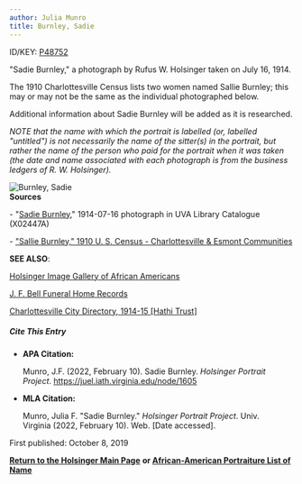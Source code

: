 ```yaml
---
author: Julia Munro
title: Burnley, Sadie
---
```

ID/KEY: [P48752](http://juel.iath.virginia.edu/public_person?person=48752 "P48752")

"Sadie Burnley," a photograph by Rufus W. Holsinger taken on July 16, 1914.

The 1910 Charlottesville Census lists two women named Sallie Burnley; this may or may not be the same as the individual photographed below.   
  
Additional information about Sadie Burnley will be added as it is researched.

_NOTE that the name with which the portrait is labelled (or, labelled "untitled") is not necessarily the name of the sitter(s) in the portrait, but rather the name of the person who paid for the portrait when it was taken (the date and name associated with each photograph is from the business ledgers of R. W. Holsinger)._

![Burnley, Sadie](https://iiif.lib.virginia.edu/iiif/uva-lib:1042291/full/778,561/0/default.jpg "Burnley, Sadie")   
**Sources**

\- "[Sadie Burnley](https://search.lib.virginia.edu/sources/images/items/uva-lib:1042291 "Burnley, Sadie")," 1914-07-16 photograph in UVA Library Catalogue (X02447A)  
  
\- ["Sallie Burnley," 1910 U. S. Census - Charlottesville & Esmont Communities](http://www2.vcdh.virginia.edu/afam/raceandplace/census/search_both.html "1870 & 1910 U. S. Census: Charlottesville and Esmont Communities")  

**SEE ALSO**:

[Holsinger Image Gallery of African Americans](http://rwholsingerphotos.org/images.php "Holsinger Image Gallery of African Americans")

[J. F. Bell Funeral Home Records](http://www2.vcdh.virginia.edu/afam/raceandplace/perl_scripts/funeral_search.html "J. F. Bell Funeral Home Database")

[Charlottesville City Directory, 1914-15 \[Hathi Trust\]](https://catalog.hathitrust.org/Record/101954103 "Charlottesville City Directory, 1914-15") 

##### **Cite This Entry**

*   **APA Citation:**
    
    Munro, J.F. (2022, February 10). Sadie Burnley. _Holsinger Portrait Project_. https://juel.iath.virginia.edu/node/1605
    
*   **MLA Citation:**
    
    Munro, Julia F. "Sadie Burnley." _Holsinger Portrait Project_. Univ. Virginia (2022, February 10). Web. \[Date accessed\].
    

First published: October 8, 2019    

[**Return to the Holsinger Main Page**](http://juel.iath.virginia.edu/node/980) **or [African-American Portraiture List of Name](http://juel.iath.virginia.edu/node/996)**